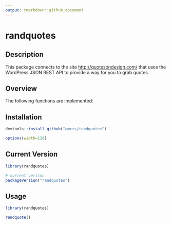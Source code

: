 ```yaml
---
output: rmarkdown::github_document
---
```


# randquotes

## Description

This package connects to the site <http://quotesondesign.com/> that uses the WordPress JSON REST API to provide a way for you to grab quotes.

## Overview

The following functions are implemented:

## Installation

```r
devtools::install_github("amrrs/randquotes")
```

```r
options(width=120)
```

## Current Version

```r
library(randquotes)

# current verison
packageVersion("randquotes")

```

## Usage


```r
library(randquotes)

randquote()
```

